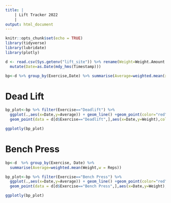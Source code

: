 ```yaml
---
title: |
    | Lift Tracker 2022
    |
output: html_document
---
```


```r
knitr::opts_chunk$set(echo = TRUE)
library(tidyverse)
library(lubridate)
library(plotly)

d <- read.csv(Sys.getenv("lift_site")) %>% rename(Weight=Weight.Amount..lbs.) %>%
  mutate(Date=as.Date(mdy_hms(Timestamp)))

bp<-d %>% group_by(Exercise,Date) %>% summarise(Average=weighted.mean(x = Weight,w = Reps))

```


# Dead Lift

```r
bp_plot<-bp %>% filter(Exercise=="Deadlift") %>% 
  ggplot(.,aes(x=Date,y=Average)) + geom_line() +geom_point(color="red") +
  geom_point(data = d[d$Exercise=="Deadlift",],aes(x=Date,y=Weight),color="blue",alpha=.1) + theme_classic()
```

```r
ggplotly(bp_plot)
```



# Bench Press

```r
bp<-d  %>% group_by(Exercise, Date) %>% 
  summarise(Average=weighted.mean(Weight,w = Reps))

bp_plot<-bp %>% filter(Exercise=="Bench Press") %>% 
  ggplot(.,aes(x=Date,y=Average)) + geom_line() +geom_point(color="red") +
  geom_point(data = d[d$Exercise=="Bench Press",],aes(x=Date,y=Weight),color="blue",alpha=.1) + theme_classic()
```

```r
ggplotly(bp_plot)
```




